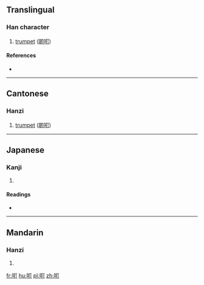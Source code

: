 ==Translingual==

===Han character===
{{Han char|rn=30|rad=口|as=05|sn=8|four=61020|canj=RQMN|ids=⿰口打}}

# {{context|Cantonese|lang=mul}} [[trumpet]] ([[啲咑]])

====References====
* {{Han ref|kx=0185.160|dkj=03503|hdz=10597.090|uh=5491|ud=21649|bh=CBDE|bd=52190}}

----

==Cantonese==

===Hanzi===
{{yue-hanzi|jyut=[[dak1]]|y=dak1}}

# [[trumpet]] ([[啲咑]])

----

==Japanese==

===Kanji===
{{ja-kanji|grade=|rs=口05}}

# {{defn|lang=ja|sort=口05}}

====Readings====
* {{ja-readings|on=[[だ]] (da)|kun=}}

----

==Mandarin==

===Hanzi===
{{cmn-hanzi|pin=[[què]] ([[que4]])|wg=ch'üeh<sup>4</sup>}}

# {{defn|lang=cmn|sort=口05}}

[[fr:咑]]
[[hu:咑]]
[[pl:咑]]
[[zh:咑]]